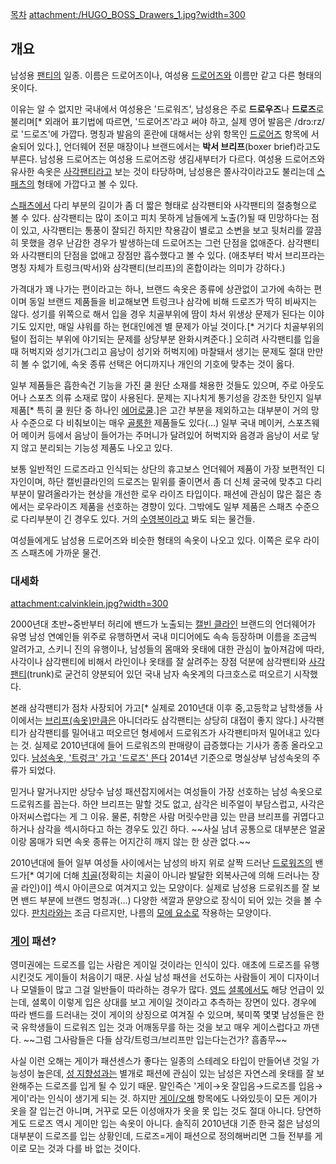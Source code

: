 [[목차]]
attachment:/HUGO_BOSS_Drawers_1.jpg?width=300
== 개요 ==
남성용 [[팬티]]의 일종. 이름은 드로어즈이나, 여성용 [[드로어즈]]와 이름만 같고 다른 형태의 옷이다.

이유는 알 수 없지만 국내에서 여성용은 '드로워즈', 남성용은 주로 '''드로우즈'''나 '''드로즈'''로 불리며[* 외래어 표기법에 따르면, '드로어즈'라고 써야 하고, 실제 영어 발음은 /drɔ:rz/로 '드로즈'에 가깝다. 명칭과 발음의 혼란에 대해서는 상위 항목인 [[드로어즈]] 항목에 서술되어 있다.], 언더웨어 전문 매장이나 브랜드에서는 '''박서 브리프'''(boxer brief)라고도 부른다. 남성용 드로어즈는 여성용 드로어즈랑 생김새부터가 다르다. 여성용 드로어즈와 유사한 속옷은 [[사각팬티]]라고 보는 것이 타당하며, 남성용은 쫄사각이라고도 불리는데 [[스패츠]]의 형태에 가깝다고 볼 수 있다.

[[스패츠]]에서 다리 부분의 길이가 좀 더 짧은 형태로 삼각팬티와 사각팬티의 절충형으로 볼 수 있다. 삼각팬티는 많이 조이고 피치 못하게 남들에게 노출(?)될 때 민망하다는 점이 있고, 사각팬티는 통풍이 잘되긴 하지만 착용감이 별로고 소변을 보고 뒷처리를 깔끔히 못했을 경우 난감한 경우가 발생하는데 드로어즈는 그런 단점을 없애준다. 삼각팬티와 사각팬티의 단점을 없애고 장점만 흡수했다고 볼 수 있다. (애초부터 박서 브리프라는 명칭 자체가 트렁크(박서)와 삼각팬티(브리프)의 혼합이라는 의미가 강하다.) 
 
가격대가 꽤 나가는 편이라고는 하나, 브랜드 속옷은 종류에 상관없이 고가에 속하는 편이며 동일 브랜드 제품들을 비교해보면 트렁크나 삼각에 비해 드로즈가 딱히 비싸지는 않다. 성기를 위쪽으로 해서 입을 경우 치골부위에 땀이 차서 위생상 문제가 된다는 이야기도 있지만, 매일 샤워를 하는 현대인에겐 별 문제가 아닐 것이다.[* 거기다 치골부위의 털이 접히는 부위에 야기되는 문제를 상당부분 완화시켜준다.] 오히려 사각팬티를 입을 때 허벅지와 성기가(그리고 음낭이 성기와 허벅지에) 마찰돼서 생기는 문제도 절대 만만히 볼 수 없기에, 속옷 종류 선택은 어디까지나 개인의 기호에 맞추는 것이 옳다.

일부 제품들은 흡한속건 기능을 가진 쿨 원단 소재를 채용한 것들도 있으며, 주로 아웃도어나 스포츠 의류 소재로 많이 사용된다. 문제는 지나치게 통기성을 강조한 탓인지 일부 제품[* 특히 쿨 원단 중 하나인 [http://blog.naver.com/april3789/120190356763 에어로쿨].]은 고간 부분을 제외하고는 대부분이 거의 망사 수준으로 다 비춰보이는 매우 [[골룸]]한 제품들도 있다(...) 일부 국내 메이커, 스포츠웨어 메이커 등에서 음낭이 들어가는 주머니가 달려있어 허벅지와 음경과 음낭이 서로 닿지 않고 분리되는 기능성 제품도 나오고 있다.

보통 일반적인 드로즈라고 인식되는 상단의 휴고보스 언더웨어 제품이 가장 보편적인 디자인이며, 하단 캘빈클라인의 드로즈는 밑위를 줄이면서 좀 더 신체 굴국에 맞추고 다리부분이 말려올라가는 현상을 개선한 로우 라이즈 타입이다. 패션에 관심이 많은 젊은 층에서는 로우라이즈 제품을 선호하는 경향이 있다. 그밖에도 일부 제품은 스패츠 수준으로 다리부분이 긴 경우도 있다. 거의 [[수영복]]이라고 봐도 되는 물건들.

여성들에게도 남성용 드로어즈와 비슷한 형태의 속옷이 나오고 있다. 이쪽은 로우 라이즈 스패츠에 가까운 물건.

=== 대세화 ===
attachment:calvinklein.jpg?width=300

2000년대 초반~중반부터 허리에 밴드가 노출되는 [[캘빈 클라인]] 브랜드의 언더웨어가 유명 남성 연예인들 위주로 유행하면서 국내 미디어에도 속속 등장하며 이름을 조금씩 알려가고, 스키니 진의 유행이나, 남성들의 몸매와 옷태에 대한 관심이 높아져감에 따라, 사각이나 삼각팬티에 비해서 라인이나 옷태를 잘 살려주는 장점 덕분에 삼각팬티와 [[사각팬티]](trunk)로 굳건히 양분되어 있던 국내 남자 속옷계의 다크호스로 떠오르기 시작했다. 

본래 삼각팬티가 점차 사장되어 가고[* 실제로 2010년대 이후 중,고등학교 남학생들 사이에서는 [[브리프(속옷)]]만큼은 아니더라도 삼각팬티는 상당히 대접이 좋지 않다.] 사각팬티가 삼각팬티를 밀어내고 떠오르던 형세에서 드로워즈가 사각팬티마저 밀어내고 있다는 것. 실제로 2010년대에 들어 드로워즈의 판매량이 급증했다는 기사가 종종 올라오고 있다. [http://www.etoday.co.kr/news/section/newsview.php?TM=news&SM=0701&idxno=309093 남성속옷, '트렁크' 가고 '드로즈' 뜬다] 2014년 기준으로 명실상부 남성속옷의 주류가 되었다.

믿거나 말거나지만 상당수 남성 패션잡지에서는 여성들이 가장 선호하는 남성 속옷으로 드로워즈를 꼽는다. 하얀 브리프는 말할 것도 없고, 삼각은 비주얼이 부담스럽고, 사각은 아저씨스럽다는 게 그 이유. 물론, 취향은 사람 머릿수만큼 있는 만큼 브리프를 귀엽다고 하거나 삼각을 섹시하다고 하는 경우도 있긴 하다. ~~사실 남녀 공통으로 대부분은 얼굴이랑 몸매가 되면 속옷 종류는 어지간히 깨지 않는 한 상관 없다.~~

2010년대에 들어 일부 여성들 사이에서는 남성의 바지 위로 살짝 드러난 [[드로워즈]]의 밴드가[* 여기에 더해 [[치골]](정확히는 치골이 아니라 발달한 외복사근에 의해 드러나는 장골 라인)이] 섹시 아이콘으로 여겨지고 있는 모양이다. 실제로 남성용 드로워즈를 잘 보면 밴드 부분에 브랜드 명칭과(...) 다양한 색깔과 문양으로 장식이 되어 있는 것을 볼 수 있다. [[판치라]]와는 조금 다르지만, 나름의 [[모에 요소]]로 작용하는 모양이다.

=== [[게이]] 패션? ===
영미권에는 드로즈를 입는 사람은 게이일 것이라는 인식이 있다. 애초에 드로즈를 유행시킨것도 게이들이 처음이기 때문. 사실 남성 패션을 선도하는 사람들이 게이 디자이너나 모델들이 많고 그걸 일반들이 따라하는 경우가 많다. [[영드]] [[셜록]]에서도 해당 언급이 있는데, 셜록이 이렇게 입은 상대를 보고 게이일 것이라고 추측하는 장면이 있다. 경우에 따라 밴드를 드러내는 것이 게이의 상징으로 여겨질 수 있으며, 북미쪽 몇몇 남성들은 한국 유학생들이 드로워즈 입는 것과 어깨동무를 하는 것을 보고 매우 게이스럽다고 까댄다. ~~그럼 그사람들은 다들 삼각/트렁크/브리프만 입는다는건가? 흠좀무~~ 

사실 이런 오해는 게이가 패션센스가 좋다는 일종의 스테레오 타입이 만들어낸 것일 가능성이 높은데, [[성 지향성]]과는 별개로 패션에 관심이 있는 남성은 자연스레 옷태를 잘 보완해주는 드로즈를 입게 될 수 있기 때문. 말인즉슨 '게이→옷 잘입음→드로즈를 입음→게이'라는 인식이 생기게 되는 것. 하지만 [[게이/오해]] 항목에도 나와있듯이 모든 게이가 옷을 잘 입는건 아니며, 거꾸로 모든 이성애자가 옷을 못 입는 것도 절대 아니다. 당연하게도 드로즈 역시 게이만 입는 속옷이 아니다. 솔직히 2010년대 기준 한국 젊은 남성의 대부분이 드로즈를 입는 상황인데, 드로즈=게이 패션으로 정의해버리면 그들 전부를 게이로 모는 것과 다를 바 없는 것이다.
